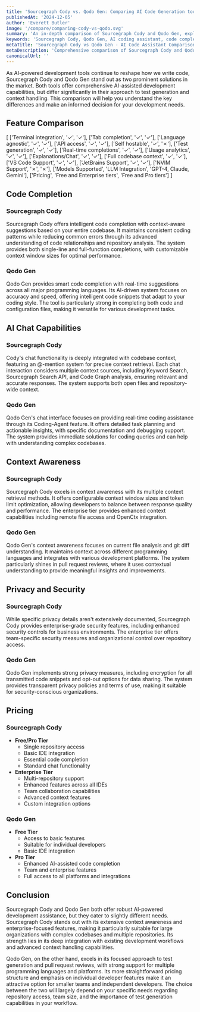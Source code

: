 ```yaml
---
title: 'Sourcegraph Cody vs. Qodo Gen: Comparing AI Code Generation tools (2025)'
publishedAt: '2024-12-05'
author: 'Everett Butler'
image: '/compare/comparing-cody-vs-qodo.svg'
summary: 'An in-depth comparison of Sourcegraph Cody and Qodo Gen, exploring their features, pricing, and capabilities to help developers choose the right AI coding assistant.'
keywords: 'Sourcegraph Cody, Qodo Gen, AI coding assistant, code completion, developer tools, IDE integration, code generation, AI programming tools'
metaTitle: 'Sourcegraph Cody vs Qodo Gen - AI Code Assistant Comparison (2025)'
metaDescription: 'Comprehensive comparison of Sourcegraph Cody and Qodo Gen, including features, pricing, and capabilities to help developers choose the best AI coding assistant for their needs.'
canonicalUrl: ''
---
```


As AI-powered development tools continue to reshape how we write code, Sourcegraph Cody and Qodo Gen stand out as two prominent solutions in the market. Both tools offer comprehensive AI-assisted development capabilities, but differ significantly in their approach to test generation and context handling. This comparison will help you understand the key differences and make an informed decision for your development needs.

## Feature Comparison

[
['Terminal integration', '✓', '✓'],
['Tab completion', '✓', '✓'],
['Language agnostic', '✓', '✓'],
['API access', '✓', '✓'],
['Self hostable', '✓', '✗'],
['Test generation', '✓', '✓'],
['Real-time completions', '✓', '✓'],
['Usage analytics', '✓', '✓'],
['Explanations/Chat', '✓', '✓'],
['Full codebase context', '✓', '✓'],
['VS Code Support', '✓', '✓'],
['JetBrains Support', '✓', '✓'],
['NVIM Support', '✗', '✗'],
['Models Supported', 'LLM Integration', 'GPT-4, Claude, Gemini'],
['Pricing', 'Free and Enterprise tiers', 'Free and Pro tiers']
]

## Code Completion

### Sourcegraph Cody
Sourcegraph Cody offers intelligent code completion with context-aware suggestions based on your entire codebase. It maintains consistent coding patterns while reducing common errors through its advanced understanding of code relationships and repository analysis. The system provides both single-line and full-function completions, with customizable context window sizes for optimal performance.

### Qodo Gen
Qodo Gen provides smart code completion with real-time suggestions across all major programming languages. Its AI-driven system focuses on accuracy and speed, offering intelligent code snippets that adapt to your coding style. The tool is particularly strong in completing both code and configuration files, making it versatile for various development tasks.

## AI Chat Capabilities

### Sourcegraph Cody
Cody's chat functionality is deeply integrated with codebase context, featuring an @-mention system for precise context retrieval. Each chat interaction considers multiple context sources, including Keyword Search, Sourcegraph Search API, and Code Graph analysis, ensuring relevant and accurate responses. The system supports both open files and repository-wide context.

### Qodo Gen
Qodo Gen's chat interface focuses on providing real-time coding assistance through its Coding-Agent feature. It offers detailed task planning and actionable insights, with specific documentation and debugging support. The system provides immediate solutions for coding queries and can help with understanding complex codebases.

## Context Awareness

### Sourcegraph Cody
Sourcegraph Cody excels in context awareness with its multiple context retrieval methods. It offers configurable context window sizes and token limit optimization, allowing developers to balance between response quality and performance. The enterprise tier provides enhanced context capabilities including remote file access and OpenCtx integration.

### Qodo Gen
Qodo Gen's context awareness focuses on current file analysis and git diff understanding. It maintains context across different programming languages and integrates with various development platforms. The system particularly shines in pull request reviews, where it uses contextual understanding to provide meaningful insights and improvements.

## Privacy and Security

### Sourcegraph Cody
While specific privacy details aren't extensively documented, Sourcegraph Cody provides enterprise-grade security features, including enhanced security controls for business environments. The enterprise tier offers team-specific security measures and organizational control over repository access.

### Qodo Gen
Qodo Gen implements strong privacy measures, including encryption for all transmitted code snippets and opt-out options for data sharing. The system provides transparent privacy policies and terms of use, making it suitable for security-conscious organizations.

## Pricing

### Sourcegraph Cody
- **Free/Pro Tier**
  - Single repository access
  - Basic IDE integration
  - Essential code completion
  - Standard chat functionality
- **Enterprise Tier**
  - Multi-repository support
  - Enhanced features across all IDEs
  - Team collaboration capabilities
  - Advanced context features
  - Custom integration options

### Qodo Gen
- **Free Tier**
  - Access to basic features
  - Suitable for individual developers
  - Basic IDE integration
- **Pro Tier**
  - Enhanced AI-assisted code completion
  - Team and enterprise features
  - Full access to all platforms and integrations

## Conclusion

Sourcegraph Cody and Qodo Gen both offer robust AI-powered development assistance, but they cater to slightly different needs. Sourcegraph Cody stands out with its extensive context awareness and enterprise-focused features, making it particularly suitable for large organizations with complex codebases and multiple repositories. Its strength lies in its deep integration with existing development workflows and advanced context handling capabilities.

Qodo Gen, on the other hand, excels in its focused approach to test generation and pull request reviews, with strong support for multiple programming languages and platforms. Its more straightforward pricing structure and emphasis on individual developer features make it an attractive option for smaller teams and independent developers. The choice between the two will largely depend on your specific needs regarding repository access, team size, and the importance of test generation capabilities in your workflow.